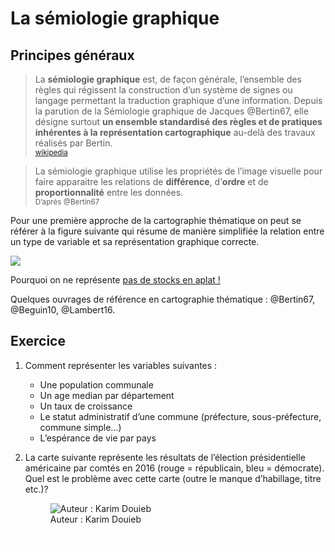 # La sémiologie graphique

## Principes généraux

> La **sémiologie graphique** est, de façon générale, l'ensemble des règles qui régissent la construction d'un système de signes ou langage permettant la traduction graphique d'une information. Depuis la parution de la Sémiologie graphique de Jacques @Bertin67, elle désigne surtout **un ensemble standardisé des règles et de pratiques inhérentes à la représentation cartographique** au-delà des travaux réalisés par Bertin.   
<small>[wikipedia](https://fr.wikipedia.org/wiki/S%C3%A9miologie_graphique)</small>



> La sémiologie graphique utilise les propriétés de l'image visuelle pour faire apparaitre les relations de **différence**, d'**ordre** et de **proportionnalité** entre les données.  
<small>D'après @Bertin67</small>



Pour une première approche de la cartographie thématique on peut se référer à la figure suivante qui résume de manière simplifiée la relation entre un type de variable et sa représentation graphique correcte. 

![](img/arbre_type_data.png)


:::{.callout-note}
Pourquoi on ne représente [pas de stocks en aplat !](https://neocarto.hypotheses.org/5717)

:::


:::{.callout-note}
Quelques ouvrages de référence en cartographie thématique : @Bertin67, @Beguin10, @Lambert16.  
:::




## Exercice

1. Comment représenter les variables suivantes :  
    * Une population communale
    * Un age median par département
    * Un taux de croissance
    * Le statut administratif d'une commune (préfecture, sous-préfecture, commune simple...)
    * L'espérance de vie par pays

2. La carte suivante représente les résultats de l'élection présidentielle américaine par comtés en 2016 (rouge = républicain, bleu = démocrate). Quel est le problème avec cette carte (outre le manque d'habillage, titre etc.)? 

    ![Auteur : Karim Douieb](img/usa.jpg)

<a href="https://twitter.com/karim_douieb/status/1591401816956481536?s=20&t=HkCNp_eQEqX6YnZNoAnfpg" style="color: white">click anywere!</a>

